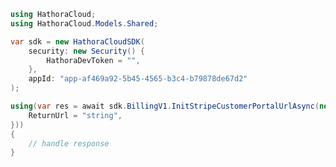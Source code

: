 ```csharp InitStripeCustomerPortalUrl.cs
using HathoraCloud;
using HathoraCloud.Models.Shared;

var sdk = new HathoraCloudSDK(
    security: new Security() {
        HathoraDevToken = "",
    },
    appId: "app-af469a92-5b45-4565-b3c4-b79878de67d2"
);

using(var res = await sdk.BillingV1.InitStripeCustomerPortalUrlAsync(new CustomerPortalUrl() {
    ReturnUrl = "string",
}))
{
    // handle response
}
```
